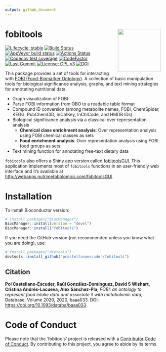 ```yaml
---
output: github_document
---
```


# fobitools <img src='man/figures/logo.png' align="right" height="139" />

<!-- badges: start -->

[![Lifecycle: stable](https://img.shields.io/badge/lifecycle-stable-brightgreen.svg)](https://www.tidyverse.org/lifecycle/#stable)
[![Build Status](https://travis-ci.com/pcastellanoescuder/fobitools.svg?branch=master)](https://travis-ci.com/pcastellanoescuder/fobitools)
[![AppVeyor build status](https://ci.appveyor.com/api/projects/status/github/pcastellanoescuder/fobitools?branch=master&svg=true)](https://ci.appveyor.com/project/pcastellanoescuder/fobitools)
[![Actions Status](https://github.com/pcastellanoescuder/fobitools/workflows/R-CMD-check/badge.svg)](https://github.com/pcastellanoescuder/fobitools/actions)
[![Codecov test coverage](https://codecov.io/gh/pcastellanoescuder/fobitools/branch/master/graph/badge.svg)](https://codecov.io/gh/pcastellanoescuder/fobitools?branch=master)
[![CodeFactor](https://www.codefactor.io/repository/github/pcastellanoescuder/fobitools/badge)](https://www.codefactor.io/repository/github/pcastellanoescuder/fobitools)
[![Last Commit](https://img.shields.io/github/last-commit/pcastellanoescuder/fobitools.svg)](https://github.com/pcastellanoescuder/fobitools/commits/master)
[![License: GPL v3](https://img.shields.io/badge/License-GPLv3-blue.svg)](https://www.gnu.org/licenses/gpl-3.0)
[![DOI](https://img.shields.io/badge/DOI-https%3A%2F%2Fdoi.org%2F10.1093%2Fdataba%2Fbaaa033-blue)](https://doi.org/10.1093/databa/baaa033)

<!-- badges: end -->

This package provides a set of tools for interacting with [FOBI (Food-Biomarker Ontology)](https://github.com/pcastellanoescuder/FoodBiomarkerOntology). A collection of basic manipulation tools for biological significance analysis, graphs, and text mining strategies for annotating nutritional data.

  - Graph visualization of FOBI
  - Parse FOBI information from OBO to a readable table format
  - Compound ID conversion (among metabolite names, FOBI, ChemSpider, KEGG, PubChemCID, InChIKey, InChICode, and HMDB IDs)
  - Biological significance analysis via a classical over representation analysis
    - **Chemical class enrichment analysis**: Over representation analysis using FOBI chemical classes as sets
    - **Food enrichment analysis**: Over representation analysis using FOBI food groups as sets
  - Text mining function for annotating free-text dietary data

`fobitools` also offers a Shiny app version called [fobitoolsGUI](https://github.com/pcastellanoescuder/fobitoolsGUI). This application implements most of `fobitools` functions in an user-friendly web interface and it's available at [http://webapps.nutrimetabolomics.com/fobitoolsGUI](http://webapps.nutrimetabolomics.com/fobitoolsGUI).      

# Installation

To install Bioconductor version:

```r
# install.packages("BiocManager")
BiocManager::install(version = "devel")
BiocManager::install("fobitools")
```

If you need the GitHub version (not recommended unless you know what you are doing), use:

```r
# install.packages("devtools")
devtools::install_github("pcastellanoescuder/fobitools")
```

## Citation

**Pol Castellano-Escuder, Raúl González-Domínguez, David S Wishart, Cristina Andrés-Lacueva, Alex Sánchez-Pla**, _FOBI: an ontology to represent food intake data and associate it with metabolomic data_, Database, Volume 2020, 2020, baaa033. DOI: [https://doi.org/10.1093/databa/baaa033](https://doi.org/10.1093/databa/baaa033)   

# Code of Conduct

Please note that the 'fobitools' project is released with a [Contributor Code of Conduct](CODE_OF_CONDUCT.md). By contributing to this project, you agree to abide by its terms.
  
